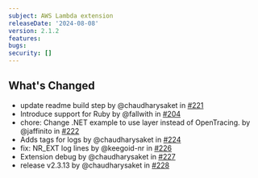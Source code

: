 ```yaml
---
subject: AWS Lambda extension
releaseDate: '2024-08-08'
version: 2.1.2
features: 
bugs: 
security: []
---
```


## What's Changed
* update readme build step by @chaudharysaket in [#221](https://github.com/newrelic/newrelic-lambda-extension/pull/221)
* Introduce support for Ruby by @fallwith in [#204](https://github.com/newrelic/newrelic-lambda-extension/pull/204)
* chore: Change .NET example to use layer instead of OpenTracing. by @jaffinito in [#222](https://github.com/newrelic/newrelic-lambda-extension/pull/222)
* Adds tags for logs by @chaudharysaket in [#224](https://github.com/newrelic/newrelic-lambda-extension/pull/224)
* fix: NR_EXT log lines by @keegoid-nr in [#226](https://github.com/newrelic/newrelic-lambda-extension/pull/226)
* Extension debug by @chaudharysaket in [#227](https://github.com/newrelic/newrelic-lambda-extension/pull/227)
* release v2.3.13 by @chaudharysaket in [#228](https://github.com/newrelic/newrelic-lambda-extension/pull/228)